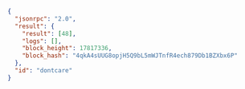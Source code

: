 ```json
{
  "jsonrpc": "2.0",
  "result": {
    "result": [48],
    "logs": [],
    "block_height": 17817336,
    "block_hash": "4qkA4sUUG8opjH5Q9bL5mWJTnfR4ech879Db1BZXbx6P"
  },
  "id": "dontcare"
}
```
